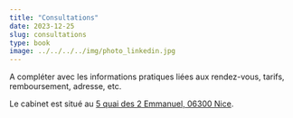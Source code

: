 ```yaml
---
title: "Consultations"
date: 2023-12-25
slug: consultations
type: book
image: ../../../../img/photo_linkedin.jpg
---
```


A compléter avec les informations pratiques liées aux rendez-vous, tarifs, remboursement, adresse, etc.

Le cabinet est situé au [5 quai des 2 Emmanuel, 06300 Nice](https://www.google.com/maps/place//data=!4m2!3m1!1s0x12cddab8af34eef5:0xc661cf3ccb078d18?sa=X&ved=2ahUKEwib7uubsaqDAxVVVaQEHXB4Ce8Q4kB6BAgOEA).